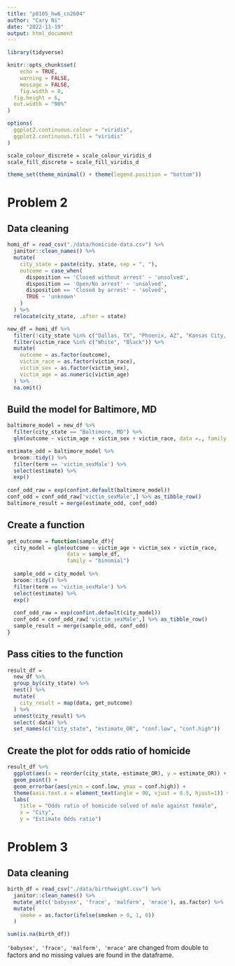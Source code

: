 ```yaml
---
title: "p8105_hw6_cn2604"
author: "Cary Ni"
date: "2022-11-19"
output: html_document
---
```


```r
library(tidyverse)

knitr::opts_chunk$set(
	echo = TRUE,
	warning = FALSE,
	message = FALSE,
	fig.width = 8, 
  fig.height = 6,
  out.width = "90%"
)

options(
  ggplot2.continuous.colour = "viridis",
  ggplot2.continuous.fill = "viridis"
)

scale_colour_discrete = scale_colour_viridis_d
scale_fill_discrete = scale_fill_viridis_d

theme_set(theme_minimal() + theme(legend.position = "bottom"))
```

# Problem 2

## Data cleaning
```r
homi_df = read_csv("./data/homicide-data.csv") %>% 
  janitor::clean_names() %>% 
  mutate(
    city_state = paste(city, state, sep = ", "),
    outcome = case_when(
      disposition == 'Closed without arrest' ~ 'unsolved',
      disposition == 'Open/No arrest' ~ 'unsolved',
      disposition == 'Closed by arrest' ~ 'solved', 
      TRUE ~ 'unknown'
    )
  ) %>% 
  relocate(city_state, .after = state)

new_df = homi_df %>% 
  filter(!city_state %in% c("Dallas, TX", "Phoenix, AZ", "Kansas City, MO", "Tulsa, AL")) %>% 
  filter(victim_race %in% c("White", "Black")) %>% 
  mutate(
    outcome = as.factor(outcome),
    victim_race = as.factor(victim_race),
    victim_sex = as.factor(victim_sex),
    victim_age = as.numeric(victim_age)
  ) %>% 
  na.omit()
```

## Build the model for Baltimore, MD

```r
baltimore_model = new_df %>% 
  filter(city_state == "Baltimore, MD") %>% 
  glm(outcome ~ victim_age + victim_sex + victim_race, data =., family = "binomial")

estimate_odd = baltimore_model %>% 
  broom::tidy() %>% 
  filter(term == 'victim_sexMale') %>% 
  select(estimate) %>% 
  exp()
  
conf_odd_raw = exp(confint.default(baltimore_model))
conf_odd = conf_odd_raw['victim_sexMale',] %>% as_tibble_row()
baltimore_result = merge(estimate_odd, conf_odd)
```

## Create a function
```r
get_outcome = function(sample_df){
  city_model = glm(outcome ~ victim_age + victim_sex + victim_race, 
                   data = sample_df, 
                   family = "binomial")
  
  sample_odd = city_model %>% 
  broom::tidy() %>% 
  filter(term == 'victim_sexMale') %>% 
  select(estimate) %>% 
  exp()
  
  conf_odd_raw = exp(confint.default(city_model))
  conf_odd = conf_odd_raw['victim_sexMale',] %>% as_tibble_row()
  sample_result = merge(sample_odd, conf_odd)
}
```

## Pass cities to the function
```r
result_df = 
  new_df %>% 
  group_by(city_state) %>% 
  nest() %>% 
  mutate(
    city_result = map(data, get_outcome)
  ) %>% 
  unnest(city_result) %>% 
  select(-data) %>%
  set_names(c("city_state", "estimate_OR", "conf.low", "conf.high"))

```

## Create the plot for odds ratio of homicide
```r
result_df %>% 
  ggplot(aes(x = reorder(city_state,-estimate_OR), y = estimate_OR)) + 
  geom_point() +
  geom_errorbar(aes(ymin = conf.low, ymax = conf.high)) +
  theme(axis.text.x = element_text(angle = 90, vjust = 0.5, hjust=1)) +
  labs(
    title = "Odds ratio of homicide solved of male against female",
    x = "City",
    y = "Estimate Odds ratio")
```

# Problem 3

## Data cleaning
```r
birth_df = read_csv("./data/birthweight.csv") %>% 
  janitor::clean_names() %>% 
  mutate_at(c('babysex', 'frace', 'malform', 'mrace'), as.factor) %>% 
  mutate(
    smoke = as.factor(ifelse(smoken > 0, 1, 0))
  )

sum(is.na(birth_df))
```

`'babysex', 'frace', 'malform', 'mrace'` are changed from double to factors and no missing values are found in the dataframe. 

```r

```


